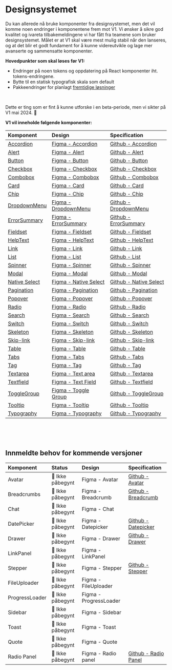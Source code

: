 
<Meta title='Oversikt' />

# Designsystemet

Du kan allerede nå bruke komponenter fra designsystemet, men det vil komme noen endringer i komponentene frem mot V1. Vi ønsker å sikre god kvalitet og ivareta tilbakemeldingene vi har fått fra teamene som bruker designsystemet.
Målet er at V1 skal være mest mulig stabil når den lanseres, og at det blir et godt fundament for å kunne videreutvikle og lage mer avanserte og sammensatte komponenter.

**Hovedpunkter som skal løses før V1:**

- Endringer på noen tokens og oppdatering på React komponenter iht. tokens-endringene.
- Bytte til en statisk typografisk skala som default
- Pakkeendringer for planlagt [fremtidige løsninger](https://github.com/digdir/designsystemet/issues/1435)

<br />

Dette er ting som er fint å kunne utforske i en beta-periode, men vi sikter på V1 mai 2024. 🌱

**V1 vil inneholde følgende komponenter:**

| Komponent                                        | Design                                                                                                                                                          | Specification                                                                 |
| :----------------------------------------------- | :-------------------------------------------------------------------------------------------------------------------------------------------------------------- | :---------------------------------------------------------------------------- |
| [Accordion](/docs/felles-accordion--docs)        | [Figma - Accordion](https://www.figma.com/file/vpM9dqqQPHqU6ogfKp5tlr/Felles-komponenter?node-id=13134%3A99489&t=q8n4mcOmllKbfppi-1)                            | [Github - Accordion](https://github.com/digdir/designsystemet/issues/75)      |
| [Alert](/docs/felles-alert--docs)                | [Figma - Alert](https://www.figma.com/file/vpM9dqqQPHqU6ogfKp5tlr/Felles-komponenter?node-id=6801%3A29775&t=q8n4mcOmllKbfppi-1)                                 | [Github - Alert](https://github.com/digdir/designsystemet/issues/78)          |
| [Button](/docs/felles-button--docs)              | [Figma - Button](https://www.figma.com/file/vpM9dqqQPHqU6ogfKp5tlr/Felles-komponenter?type=design&node-id=16157%3A48501&mode=design&t=qezsXvNE3xBWJlKj-1)       | [Github - Button](https://github.com/digdir/designsystemet/issues/315)        |
| [Checkbox](/docs/felles-checkbox--docs)          | [Figma - Checkbox](https://www.figma.com/file/vpM9dqqQPHqU6ogfKp5tlr/Felles-komponenter?node-id=6632%3A21157&t=q8n4mcOmllKbfppi-1)                              | [Github - Checkbox](https://github.com/digdir/designsystemet/issues/316)      |
| [Combobox](/docs/felles-combobox--docs)          | [Figma - Combobox](https://www.figma.com/file/vpM9dqqQPHqU6ogfKp5tlr/Felles-komponenter?type=design&node-id=20750%3A79195&mode=design&t=jalGJEnvFypaUD0P-1)     | [Github - Combobox](https://github.com/digdir/designsystemet/issues/525)      |
| [Card](/docs/felles-card--docs)                  | [Figma - Card](https://www.figma.com/file/vpM9dqqQPHqU6ogfKp5tlr/Felles-komponenter?type=design&node-id=24378%3A2744&mode=design&t=jalGJEnvFypaUD0P-1)          | [Github - Card](https://github.com/digdir/designsystemet/issues/317)          |
| [Chip](/docs/felles-chip--docs)                  | [Figma - Chip](https://www.figma.com/file/vpM9dqqQPHqU6ogfKp5tlr/Felles-komponenter?node-id=7882%3A46679&t=q8n4mcOmllKbfppi-1)                                  | [Github - Chip](https://github.com/digdir/designsystemet/issues/49)           |
| [DropdownMenu](/docs/felles-dropdownmenu--docs)  | [Figma - DropdownMenu](https://www.figma.com/file/vpM9dqqQPHqU6ogfKp5tlr/Felles-komponenter?type=design&node-id=23492%3A20299&mode=design&t=jalGJEnvFypaUD0P-1) | [Github - DropdownMenu](https://github.com/digdir/designsystemet/issues/219)  |
| [ErrorSummary](/docs/felles-errorsummary--docs)  | [Figma - ErrorSummary](https://www.figma.com/file/vpM9dqqQPHqU6ogfKp5tlr/Felles-komponenter?type=design&node-id=26121%3A10778&mode=design&t=L1GtjaqmzsD7IvmG-1) | [Github - ErrorSummary](https://github.com/digdir/designsystemet/issues/1317) |
| [Fieldset](/docs/felles-fieldset--docs)          | [Figma - Fieldset](https://www.figma.com/file/vpM9dqqQPHqU6ogfKp5tlr/Felles-komponenter?type=design&node-id=16120%3A49532&mode=design&t=qezsXvNE3xBWJlKj-1)     | [Github - Fieldset](https://github.com/digdir/designsystemet/issues/318)      |
| [HelpText](/docs/felles-helptext--docs)          | [Figma - HelpText](https://www.figma.com/file/vpM9dqqQPHqU6ogfKp5tlr/Felles-komponenter?node-id=10351%3A59384&t=7Q2N4sUdQGhFZrPh-1)                             | [Github - HelpText](https://github.com/digdir/designsystemet/issues/29)       |
| [Link](/docs/felles-link--docs)                  | [Figma - Link](https://www.figma.com/file/vpM9dqqQPHqU6ogfKp5tlr/Felles-komponenter?type=design&node-id=12585%3A103505&mode=design&t=qezsXvNE3xBWJlKj-1)        | [Github - Link](https://github.com/digdir/designsystemet/issues/62)           |
| [List](/docs/felles-list--docs)                  | [Figma - List](https://www.figma.com/file/vpM9dqqQPHqU6ogfKp5tlr/Felles-komponenter?type=design&node-id=20798-21778&mode=design&t=BWjVN6OURqEAB6vK-0)           | [Github - List](https://github.com/digdir/designsystemet/issues/80)           |
| [Spinner](/docs/felles-loaders-spinner--docs)    | [Figma - Spinner](https://www.figma.com/file/vpM9dqqQPHqU6ogfKp5tlr/Felles-komponenter?node-id=9104%3A49626&t=7Q2N4sUdQGhFZrPh-1)                               | [Github - Spinner](https://github.com/digdir/designsystemet/issues/81)        |
| [Modal](/docs/felles-modal--docs)                | [Figma - Modal](https://www.figma.com/file/vpM9dqqQPHqU6ogfKp5tlr/Felles-komponenter?type=design&node-id=23492%3A18318&mode=design&t=jalGJEnvFypaUD0P-1)        | [Github - Modal](https://github.com/digdir/designsystemet/issues/82)          |
| [Native Select](/docs/felles-nativeselect--docs) | [Figma - Native Select](https://www.figma.com/file/vpM9dqqQPHqU6ogfKp5tlr/Felles-komponenter?node-id=7538%3A45657&t=7Q2N4sUdQGhFZrPh-1)                         | [Github - Native Select](https://github.com/digdir/designsystemet/issues/482) |
| [Pagination](/docs/felles-pagination--docs)      | [Figma - Pagination](https://www.figma.com/file/vpM9dqqQPHqU6ogfKp5tlr/Felles-komponenter?type=design&node-id=16577%3A54916&mode=design&t=qezsXvNE3xBWJlKj-1)   | [Github - Pagination](https://github.com/digdir/designsystemet/issues/83)     |
| [Popover](/docs/felles-popover--docs)            | [Figma - Popover](https://www.figma.com/file/vpM9dqqQPHqU6ogfKp5tlr/Felles-komponenter?type=design&node-id=10702%3A68901&t=Rlfq5UyNZBL69dFr-1)                  | [Github - Popover](https://github.com/digdir/designsystemet/issues/60)        |
| [Radio](/docs/felles-radio--docs)                | [Figma - Radio](https://www.figma.com/file/vpM9dqqQPHqU6ogfKp5tlr/Felles-komponenter?type=design&node-id=16241%3A53787&mode=design&t=qezsXvNE3xBWJlKj-1)        | [Github - Radio](https://github.com/digdir/designsystemet/issues/86)          |
| [Search](/docs/felles-search--docs)              | [Figma - Search ](https://www.figma.com/file/vpM9dqqQPHqU6ogfKp5tlr/Felles-komponenter?type=design&node-id=20351-9566&mode=design)                              | [Github - Search](https://github.com/digdir/designsystemet/issues/88)         |
| [Switch](/docs/felles-switch--docs)              | [Figma - Switch](https://www.figma.com/file/vpM9dqqQPHqU6ogfKp5tlr/Felles-komponenter?type=design&node-id=17755-6024&mode=design&t=ztPUyfbDSQjlpEzv-0)          | [Github - Switch](https://github.com/digdir/designsystemet/issues/89)         |
| [Skeleton](/docs/felles-loaders-skeleton--docs)  | [Figma - Skeleton](https://www.figma.com/file/vpM9dqqQPHqU6ogfKp5tlr/Felles-komponenter?node-id=9104%3A49626&t=7Q2N4sUdQGhFZrPh-1)                              | [Github - Skeleton](https://github.com/digdir/designsystemet/issues/1101)     |
| [Skip-link](/docs/felles-skiplink--docs)         | [Figma - Skip-link](https://www.figma.com/file/vpM9dqqQPHqU6ogfKp5tlr/Felles-komponenter?type=design&node-id=23247%3A25693&mode=design&t=jalGJEnvFypaUD0P-1)    | [Github - Skip-link](https://github.com/digdir/designsystemet/issues/1052)    |
| [Table](/docs/felles-table--docs)                | [Figma - Table](https://www.figma.com/file/vpM9dqqQPHqU6ogfKp5tlr/Felles-komponenter?type=design&node-id=24926%3A12697&mode=design&t=jalGJEnvFypaUD0P-1)        | [Github - Table](https://github.com/digdir/designsystemet/issues/90)          |
| [Tabs](/docs/felles-tabs--docs)                  | [Figma - Tabs](https://www.figma.com/file/vpM9dqqQPHqU6ogfKp5tlr/Felles-komponenter?type=design&node-id=9551%3A54208&t=Rlfq5UyNZBL69dFr-1)                      | [Github - Tabs](https://github.com/digdir/designsystemet/issues/91)           |
| [Tag](/docs/felles-tag--docs)                    | [Figma - Tag](https://www.figma.com/file/vpM9dqqQPHqU6ogfKp5tlr/Felles-komponenter?node-id=10185%3A59053&t=7Q2N4sUdQGhFZrPh-1)                                  | [Github - Tag](https://github.com/digdir/designsystemet/issues/322)           |
| [Textarea](/docs/felles-textarea--docs)          | [Figma - Text area](https://www.figma.com/file/vpM9dqqQPHqU6ogfKp5tlr/Felles-komponenter?node-id=6632%3A21873&t=7Q2N4sUdQGhFZrPh-1)                             | [Github - Textarea](https://github.com/digdir/designsystemet/issues/323)      |
| [Textfield](/docs/felles-textfield--docs)        | [Figma - Text Field](https://www.figma.com/file/vpM9dqqQPHqU6ogfKp5tlr/Felles-komponenter?node-id=6632%3A22228&t=7Q2N4sUdQGhFZrPh-1)                            | [Github - Textfield](https://github.com/digdir/designsystemet/issues/92)      |
| [ToggleGroup](/docs/felles-togglegroup--docs)    | [Figma - Toggle Group](https://www.figma.com/file/vpM9dqqQPHqU6ogfKp5tlr/Felles-komponenter?type=design&node-id=20731%3A72383&mode=design&t=jalGJEnvFypaUD0P-1) | [Github - ToggleGroup](https://github.com/digdir/designsystemet/issues/304)   |
| [Tooltip](/docs/felles-tooltip--docs)            | [Figma - Tooltip](https://www.figma.com/file/vpM9dqqQPHqU6ogfKp5tlr/Felles-komponenter?type=design&node-id=20941%3A4126&mode=design&t=jalGJEnvFypaUD0P-1)       | [Github - Tooltip](https://github.com/digdir/designsystemet/issues/93)        |
| [Typography](/docs/felles-typography--docs)      | [Figma - Typography](https://www.figma.com/file/vpM9dqqQPHqU6ogfKp5tlr/Felles-komponenter?node-id=9219%3A49405&t=7Q2N4sUdQGhFZrPh-1)                            | [Github - Typography](https://github.com/digdir/designsystemet/issues/324)    |

<br />
<br />
<br />

## Innmeldte behov for kommende versjoner

| Komponent      | Status           | Design                 | Specification                                                               |
| :------------- | :--------------- | :--------------------- | :-------------------------------------------------------------------------- |
| Avatar         | 🚸 Ikke påbegynt | Figma - Avatar         | [Github - Avatar](https://github.com/digdir/designsystemet/issues/1092)     |
| Breadcrumbs    | 🚸 Ikke påbegynt | Figma - Breadcrumb     | [Github - Breadcrumb](https://github.com/digdir/designsystemet/issues/1095) |
| Chat           | 🚸 Ikke påbegynt | Figma - Chat           |                                                                             |
| DatePicker     | 🚸 Ikke påbegynt | Figma - Datepicker     | [Github - Datepicker](https://github.com/digdir/designsystemet/issues/79)   |
| Drawer         | 🚸 Ikke påbegynt | Figma - Drawer         | [Github - Drawer](https://github.com/digdir/designsystemet/issues/221)      |
| LinkPanel      | 🚸 Ikke påbegynt | Figma - LinkPanel      |
| Stepper        | 🚸 Ikke påbegynt | Figma - Stepper        | [Github - Stepper](https://github.com/digdir/designsystemet/issues/321)     |
| FileUploader   | 🚸 Ikke påbegynt | Figma - FileUploader   |                                                                             |
| ProgressLoader | 🚸 Ikke påbegynt | Figma - ProgressLoader |                                                                             |
| Sidebar        | 🚸 Ikke påbegynt | Figma - Sidebar        |                                                                             |
| Toast          | 🚸 Ikke påbegynt | Figma - Toast          |                                                                             |
| Quote          | 🚸 Ikke påbegynt | Figma - Quote          |                                                                             |
| Radio Panel    | 🚸 Ikke påbegynt | Figma - Radio panel    | [Github - Radio Panel](https://github.com/digdir/designsystemet/issues/526) |

